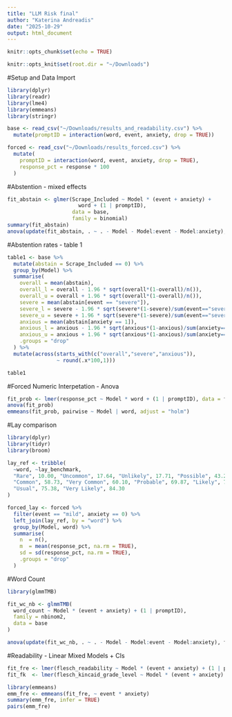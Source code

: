 ```yaml
---
title: "LLM Risk final"
author: "Katerina Andreadis"
date: "2025-10-29"
output: html_document
---
```


```r
knitr::opts_chunk$set(echo = TRUE)
```

```r
knitr::opts_knit$set(root.dir = "~/Downloads")
```


#Setup and Data Import
```r
library(dplyr)
library(readr)
library(lme4)
library(emmeans)
library(stringr)

base <- read_csv("~/Downloads/results_and_readability.csv") %>%
  mutate(promptID = interaction(word, event, anxiety, drop = TRUE))

forced <- read_csv("~/Downloads/results_forced.csv") %>%
  mutate(
    promptID = interaction(word, event, anxiety, drop = TRUE),
    response_pct = response * 100
  )

```

#Abstention - mixed effects
```r
fit_abstain <- glmer(Scrape_Included ~ Model * (event + anxiety) + 
                       word + (1 | promptID),
                     data = base,
                     family = binomial)
summary(fit_abstain)
anova(update(fit_abstain, . ~ . - Model - Model:event - Model:anxiety), fit_abstain, test = "Chisq")

```

#Abstention rates - table 1
```r
table1 <- base %>%
  mutate(abstain = Scrape_Included == 0) %>%
  group_by(Model) %>%
  summarise(
    overall = mean(abstain),
    overall_l = overall - 1.96 * sqrt(overall*(1-overall)/n()),
    overall_u = overall + 1.96 * sqrt(overall*(1-overall)/n()),
    severe = mean(abstain[event == "severe"]),
    severe_l = severe - 1.96 * sqrt(severe*(1-severe)/sum(event=="severe")),
    severe_u = severe + 1.96 * sqrt(severe*(1-severe)/sum(event=="severe")),
    anxious = mean(abstain[anxiety == 1]),
    anxious_l = anxious - 1.96 * sqrt(anxious*(1-anxious)/sum(anxiety==1)),
    anxious_u = anxious + 1.96 * sqrt(anxious*(1-anxious)/sum(anxiety==1)),
    .groups = "drop"
  ) %>%
  mutate(across(starts_with(c("overall","severe","anxious")),
                ~ round(.x*100,1)))

table1

```


#Forced Numeric Interpetation -  Anova 
```r
fit_prob <- lmer(response_pct ~ Model * word + (1 | promptID), data = forced)
anova(fit_prob)
emmeans(fit_prob, pairwise ~ Model | word, adjust = "holm")

```



#Lay comparison 
```r
library(dplyr)
library(tidyr)
library(broom)

lay_ref <- tribble(
  ~word, ~lay_benchmark,
  "Rare", 10.00, "Uncommon", 17.64, "Unlikely", 17.71, "Possible", 43.28,
  "Common", 58.73, "Very Common", 60.10, "Probable", 69.87, "Likely", 71.87,
  "Usual", 75.38, "Very Likely", 84.30
)

forced_lay <- forced %>%
  filter(event == "mild", anxiety == 0) %>%     
  left_join(lay_ref, by = "word") %>%
  group_by(Model, word) %>%
  summarise(
    n  = n(),
    m  = mean(response_pct, na.rm = TRUE),
    sd = sd(response_pct, na.rm = TRUE),
    .groups = "drop"
  )

```


#Word Count
```r
library(glmmTMB)

fit_wc_nb <- glmmTMB(
  word_count ~ Model * (event + anxiety) + (1 | promptID),
  family = nbinom2,
  data = base
)

anova(update(fit_wc_nb, . ~ . - Model - Model:event - Model:anxiety), fit_wc_nb)

```

#Readability - Linear Mixed Models + CIs
```r
fit_fre <- lmer(flesch_readability ~ Model * (event + anxiety) + (1 | promptID), data = base)
fit_fk  <- lmer(flesch_kincaid_grade_level ~ Model * (event + anxiety) + (1 | promptID), data = base)

library(emmeans)
emm_fre <- emmeans(fit_fre, ~ event * anxiety)
summary(emm_fre, infer = TRUE)
pairs(emm_fre)

```


